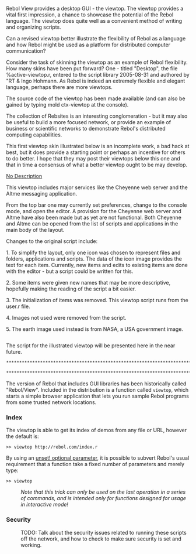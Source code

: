 Rebol View provides a desktop GUI - the viewtop.  The viewtop provides a vital first impression,  a chance to showcase the potential of the Rebol language.  The viewtop does quite well as a convenient method of writing and organizing scripts. 

Can a revised viewtop better illustrate the flexibility of Rebol as a language and how Rebol might be used as a platform for distributed computer communication? 

Consider the task of skinning the viewtop as an example of Rebol flexibility.  How many skins have been put forward?  One - titled "Desktop", the file %active-viewtop.r, entered to the script library 2005-08-31 and authored by "RT & Ingo Hohmann.   As Rebol is indeed an extremely flexible and elegant language, perhaps there are more viewtops. 

The source code of the viewtop has been made available (and can also be gained by typing mold ctx-viewtop at the console). 

The collection of Rebsites is an interesting conglomeration - but it may also be useful to build a more focused network, or provide an example of  business or scientific networks to demonstrate Rebol's distributed computing capabilities.   

This first viewtop skin illustrated below is an incomplete work, a bad hack at best, but it does provide a starting point or perhaps an incentive for others to do better.   I hope that they may post their viewtops  below this one and that in time a consensus  of what a better viewtop ought to be may develop.

[[images/Screen.png|No Description]]

This viewtop includes major services like the Cheyenne web server and the Altme messaging application. 

From the top bar one may currently set preferences, change to the console mode, and open the editor.  A provision for the Cheyenne web server and Altme have also been made but as yet are not functional.  Both Cheyenne and Altme can be opened from the list of scripts and applications in the main body of the layout.

Changes to the original script include:

1.  To simplify the layout, only one icon was chosen to represent files and folders, applications and scripts.  The data of the icon image provides the text for each item.  Currently, new items and edits to existing items are done with the editor - but a script could be written for this. 

2.  Some items were given new names that may be more descriptive, hopefully making the reading of the script a bit easier.

3.  The initialization of items was removed.  This viewtop script runs from the user.r file.

4.  Images not used were removed from the script.

5.  The earth image used instead is from NASA, a USA government image.

<pre>

</pre>


The script for the illustrated viewtop will be presented here in the near future.  

<pre>
********************************************************************************************
</pre>

<pre>
********************************************************************************************
</pre>


The version of Rebol that includes GUI libraries has been historically called "Rebol/View".  Included in the distribution is a function called <tt>viewtop</tt>, which starts a simple browser application that lets you run sample Rebol programs from some trusted network locations.

=== Index ===

The viewtop is able to get its index of demos from any file or URL, however the default is:

<pre>
>> viewtop http://rebol.com/index.r
</pre>

By using an [http://stackoverflow.com/questions/1544974/rebol-and-unset-optional-parameter unset! optional parameter], it is possible to subvert Rebol's usual requirement that a function take a fixed number of parameters and merely type:

<pre>
>> viewtop
</pre>

:''Note that this trick can only be used on the last operation in a series of commands, and is intended only for functions designed for usage in interactive mode!''

=== Security ===

:TODO: Talk about the security issues related to running these scripts off the network, and how to check to make sure security is set and working.
